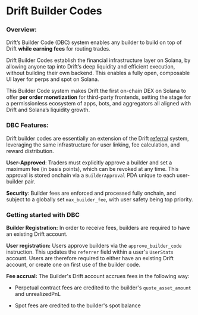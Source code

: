# Drift Builder Codes

### Overview:

Drift’s Builder Code (DBC) system enables any builder to build on top of Drift **while earning fees** for routing trades.

Drift Builder Codes establish the financial infrastructure layer on Solana, by allowing anyone tap into Drift’s deep liquidity and efficient execution, without building their own backend. This enables a fully open, composable UI layer for perps and spot on Solana.

This Builder Code system makes Drift the first on-chain DEX on Solana to offer **per order monetization** for third-party frontends, setting the stage for a permissionless ecosystem of apps, bots, and aggregators all aligned with Drift and Solana’s liquidity growth. 

### **DBC Features:**
Drift builder codes are essentially an extension of the Drift [referral](https://docs.drift.trade/referral-link) system, leveraging the same infrastructure for user linking, fee calculation, and reward distribution. 

**User-Approved**: Traders must explicitly approve a builder and set a maximum fee (in basis points), which can be revoked at any time. This approval is stored onchain via a `BuilderApproval` PDA unique to each user-builder pair.

**Security**: Builder fees are enforced and processed fully onchain, and subject to a globally set `max_builder_fee`, with user safety being top priority.

### Getting started with DBC

**Builder Registration:** In order to receive fees, builders are required to have an existing Drift account. 

**User registration:** Users approve builders via the `approve_builder_code` instruction. This updates the `referrer` field within a user's `UserStats` account. Users are therefore required to either have an existing Drift account, or create one on first use of the builder code.

**Fee accrual:** The Builder's Drift account accrues fees in the following way:

- Perpetual contract fees are credited to the builder's `quote_asset_amount` and unrealizedPnL

- Spot fees are credited to the builder's spot balance

